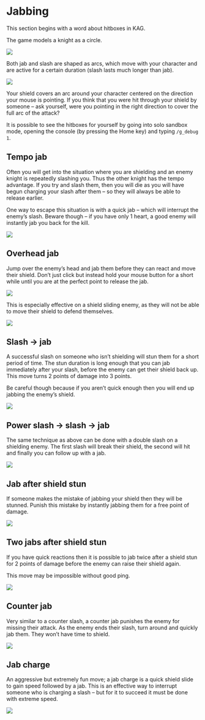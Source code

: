 # Jabbing

This section begins with a word about hitboxes in KAG.

The game models a knight as a circle.

![](https://imgur.com/download/5eWhryP)

Both jab and slash are shaped as arcs, which move with your character and are active for a certain duration (slash lasts much longer than jab).

![](http://i.giphy.com/26xBB2l6nd4QhryCc.gif)

Your shield covers an arc around your character centered on the direction your mouse is pointing. If you think that you were hit through your shield by someone – ask yourself, were you pointing in the right direction to cover the full arc of the attack?

It is possible to see the hitboxes for yourself by going into solo sandbox mode, opening the console (by pressing the Home key) and typing `/g_debug 1`.

## Tempo jab

Often you will get into the situation where you are shielding and an enemy knight is repeatedly slashing you. Thus the other knight has the tempo advantage. If you try and slash them, then you will die as you will have begun charging your slash after them – so they will always be able to release earlier.

One way to escape this situation is with a quick jab – which will interrupt the enemy's slash.
Beware though – if you have only 1 heart, a good enemy will instantly jab you back for the kill.

![](http://i.giphy.com/l3q2Upwd8ewFC5y9O.gif)

## Overhead jab

Jump over the enemy's head and jab them before they can react and move their shield. Don't just click but instead hold your mouse button for a short while until you are at the perfect point to release the jab.

![](http://i.giphy.com/l3q2TeeqwbCZaj2iQ.gif)

This is especially effective on a shield sliding enemy, as they will not be able to move their shield to defend themselves.

![](http://i.giphy.com/l3q2Kog9IsFUadqcU.gif)

## Slash → jab

A successful slash on someone who isn't shielding will stun them for a short period of time. The stun duration is long enough that you can jab immediately after your slash, before the enemy can get their shield back up. This move turns 2 points of damage into 3 points.

Be careful though because if you aren't quick enough then you will end up jabbing the enemy's shield.

![](http://i.giphy.com/26gswzpT3XHEgsSfC.gif)

## Power slash → slash → jab

The same technique as above can be done with a double slash on a shielding enemy. The first slash will break their shield, the second will hit and finally you can follow up with a jab.

![](http://i.giphy.com/26xBx4MLhOpdDUtC8.gif)

## Jab after shield stun

If someone makes the mistake of jabbing your shield then they will be stunned. Punish this mistake by instantly jabbing them for a free point of damage.

![](http://i.giphy.com/l3q2uFeF1VGptPerC.gif)

## Two jabs after shield stun

If you have quick reactions then it is possible to jab twice after a shield stun for 2 points of damage before the enemy can raise their shield again.

This move may be impossible without good ping.

![](http://i.giphy.com/l0ExlX2emNqS5LYoE.gif)

## Counter jab

Very similar to a counter slash, a counter jab punishes the enemy for missing their attack. As the enemy ends their slash, turn around and quickly jab them. They won't have time to shield.

![](http://i.giphy.com/l3q2zlnYrvsGBIiv6.gif)

## Jab charge

An aggressive but extremely fun move; a jab charge is a quick shield slide to gain speed followed by a jab. This is an effective way to interrupt someone who is charging a slash – but for it to succeed it must be done with extreme speed.

![](http://i.giphy.com/l3q2ER5kDW0N8PrZ6.gif)
